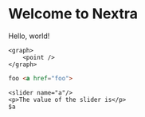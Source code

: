 
# Welcome to Nextra
 
Hello, world!

```doenet-viewer
<graph>
    <point />
</graph>
```

```html
foo <a href="foo">
```

```doenet-viewer
<slider name="a"/>
<p>The value of the slider is</p>
$a
```
